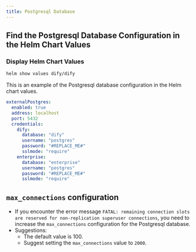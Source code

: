 ```yaml
---
title: Postgresql Database
---
```


## Find the Postgresql Database Configuration in the Helm Chart Values

### Display Helm Chart Values

```bash
helm show values dify/dify
```

This is an example of the Postgresql database configuration in the Helm chart values.

```yaml
externalPostgres:
  enabled: true
  address: localhost
  port: 5432
  credentials:
    dify:
      database: "dify"
      username: "postgres"
      password: "#REPLACE_ME#"
      sslmode: "require"
    enterprise:
      database: "enterprise"
      username: "postgres"
      password: "#REPLACE_ME#"
      sslmode: "require"
```

## `max_connections` configuration

- If you encounter the error message `FATAL: remaining connection slots are reserved for non-replication superuser connections`, you need to increase the `max_connections` configuration for the Postgresql database.
- Suggestions:
  - The default value is 100.
  - Suggest setting the `max_connections` value to `2000`.

